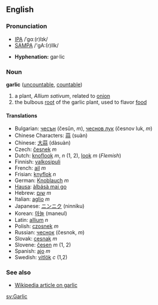 ==English==

===Pronunciation===
*[[w:IPA|IPA]] /ˈɡɑː(r)lɪk/
*[[w:SAMPA|SAMPA]] /'gA:(r)lIk/

*'''Hyphenation:''' gar·lic


===Noun===
'''garlic''' ([[uncountable]], [[countable]])

# a plant, ''Allium sativum'', related to [[onion]]
# the bulbous [[root]] of the garlic plant, used to flavor [[food]]

====Translations====
*Bulgarian: [[чесън]] (česŭn, ''m''), [[чеснов лук]] (česnov luk, ''m'')
*Chinese Characters: [[蒜]] (suàn)
*Chinese: [[大蒜]] (dàsuàn)
*Czech: [[česnek]] ''m''
*Dutch: [[knoflook]] ''m'', ''n'' (1, 2), [[look]] ''m'' (''Flemish'')
*Finnish: [[valkosipuli]]
*French: [[ail]] ''m''
*Frisian: [[knyflok]] ''n''
*German: [[Knoblauch]] ''m''
*[[Hausa]]: [[àlbásà mai go]]
*Hebrew: [[שום]] ''m''
*Italian: [[aglio]] ''m''
*Japanese: [[ニンニク]] (ninniku)
*Korean: [[마늘]] (maneul)
*Latin: [[allium]] ''n''
*Polish: [[czosnek]] ''m''
*Russian: [[чеснок]] (česnok, ''m'')
*Slovak: [[cesnak]] ''m''
*Slovene: [[česen]] ''m'' (1, 2)
*Spanish: [[ajo]] ''m''
*Swedish: [[vitlök]] ''c'' (1,2)

===See also===

*[[w:garlic|Wikipedia article on garlic]]

[[sv:Garlic]]